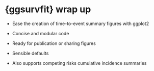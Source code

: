 # {ggsurvfit} wrap up

* Ease the creation of time-to-event summary figures with ggplot2

* Concise and modular code

* Ready for publication or sharing figures

* Sensible defaults

* Also supports competing risks cumulative incidence summaries
